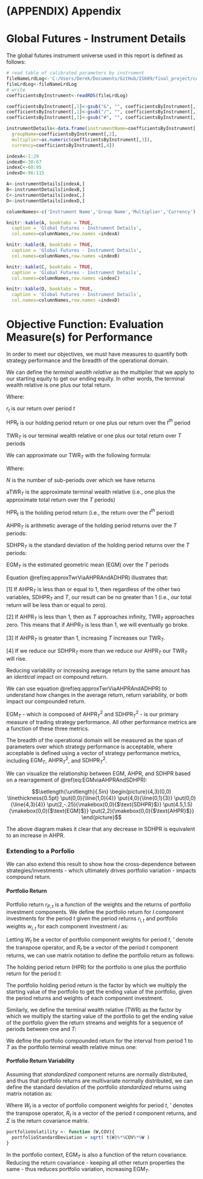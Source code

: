 # (APPENDIX) Appendix {-}

# Global Futures - Instrument Details {#appendix-instrument-details}

The global futures instrument universe used in this report is defined as follows:

```r
# read table of calibrated parameters by instrument
fileNameLrdLog<-'C:/Users/Derek/Documents/GitHub/IS609/final_project/coefficientsByInstrumentLog.rds'
fileLrdLog<-fileNameLrdLog
# write
coefficientsByInstrument<-readRDS(fileLrdLog)

coefficientsByInstrument[,1]<-gsub("&", "", coefficientsByInstrument[,1])
coefficientsByInstrument[,1]<-gsub("/", "", coefficientsByInstrument[,1])
coefficientsByInstrument[,1]<-gsub("#", "", coefficientsByInstrument[,1])

instrumentDetails<-data.frame(instrumentName=coefficientsByInstrument[,1],
  groupName=coefficientsByInstrument[,2],
  multiplier=as.numeric(coefficientsByInstrument[,3]),
  currency=coefficientsByInstrument[,4])

indexA<-1:29
indexB<-30:67
indexC<-68:95
indexD<-96:115

A<-instrumentDetails[indexA,]
B<-instrumentDetails[indexB,]
C<-instrumentDetails[indexC,]
D<-instrumentDetails[indexD,]

columnNames<-c('Instrument Name','Group Name','Multiplier','Currency')

```


```r
knitr::kable(A, booktabs = TRUE,
  caption = 'Global Futures - Instrument Details',
  col.names=columnNames,row.names =indexA)

```

```r
knitr::kable(B, booktabs = TRUE,
  caption = 'Global Futures - Instrument Details',
  col.names=columnNames,row.names =indexB)

```

```r
knitr::kable(C, booktabs = TRUE,
  caption = 'Global Futures - Instrument Details',
  col.names=columnNames,row.names =indexC)

```

```r
knitr::kable(D, booktabs = TRUE,
  caption = 'Global Futures - Instrument Details',
  col.names=columnNames,row.names =indexD)
```

# Objective Function: Evaluation Measure(s) for Performance {#appendix-objective-function}

In order to meet our objectives, we must have measures to quantify both strategy performance and the breadth of the operational domain.

We can define the *terminal wealth relative* as the multiplier that we apply to our starting equity to get our ending equity. In other words, the terminal wealth relative is one plus our total return.

\begin{equation} 
  \text{TWR}_{T} = \prod_{t=1}^{T} \left( 1+ r_{t} \right) = \prod_{t=1}^{T} \left( \text{HPR}_{t} \right)
  (\#eq:twrViaHPR)
\end{equation}

Where:

$r_{t}$ is our return over period $t$

$\text{HPR}_{t}$ is our holding period return or one plus our return over the $t^{th}$ period

$\text{TWR}_{T}$ is our terminal wealth relative or one plus our total return over $T$ periods

We can approximate our $\text{TWR}_{T}$ with the following formula:

\begin{equation}
  \text{aTWR}_{T} = \left(\sqrt{(\text{AHPR}_{T}^{2}-\text{SDHPR}_{T}^{2})}\right)^{T}=\text{EGM}^{T}
  (\#eq:approxTwrViaAHPRAndADHPR)
\end{equation}

Where:

$N$ is the number of sub-periods over which we have returns

$\text{aTWR}_{T}$ is the approximate terminal wealth relative (i.e., one plus the approximate total return over the $T$ periods)

$\text{HPR}_{t}$ is the holding period return (i.e., the return over the $t^{th}$ period)

$\text{AHPR}_{T}$ is arithmetic average of the holding period returns over the $T$ periods:

\begin{equation}
  \text{AHPR}_{T} = \frac{1}{T} \sum_{t=1}^{T} \left( \text{HPR}_{t} \right)
  (\#eq:AHPR)
\end{equation}

$\text{SDHPR}_{T}$ is the standard deviation of the holding period returns over the $T$ periods:

\begin{equation}
  \text{SDHPR}_{T} = \frac{1}{T-1} \sum_{t=1}^{T} \left( \text{AHPR}_{T}-\text{HPR}_{t} \right)^{2}
  (\#eq:SDHPR)
\end{equation}

$\text{EGM}_{T}$ is the estimated geometric mean (EGM) over the $T$ periods

\begin{equation}
  \text{EGM}_{T} = \sqrt{\left(\text{AHPR}_{T}^{2}-\text{SDHPR}_{T}^{2}\right)}
  (\#eq:EGMviaAHPRAndSDHPR)
\end{equation}

Equation \@ref(eq:approxTwrViaAHPRAndADHPR) illustrates that:

[1] If $\text{AHPR}_{T}$ is less than or equal to 1, then regardless of the other two variables, $\text{SDHPR}_{T}$ and $T$, our result can be no greater than 1 (i.e., our total return will be less than or equal to zero).

[2] If $\text{AHPR}_{T}$ is less than 1, then as $T$ approaches infinity, $\text{TWR}_{T}$ approaches zero. This means that if $\text{AHPR}_{T}$ is less than 1, we will eventually go broke.

[3] If $\text{AHPR}_{T}$ is greater than 1, increasing $T$ increases our $\text{TWR}_{T}$.

[4] If we reduce our $\text{SDHPR}_{T}$ more than we reduce our $\text{AHPR}_{T}$ our $\text{TWR}_{T}$ will rise.

Reducing variability or increasing average return by the same amount has an *identical* impact on compound return.

We can use equation \@ref(eq:approxTwrViaAHPRAndADHPR) to understand how changes in the average return, return variability, or both impact our compounded return.

$\text{EGM}_{T}$ - which is composed of $\text{AHPR}_{T}^{2}$ and $\text{SDHPR}_{T}^{2}$ - is our primary measure of trading strategy performance. All other performance metrics are a function of these three metrics.

The breadth of the operational domain will be measured as the span of parameters over which strategy performance is acceptable, where acceptable is defined using a vector of strategy performance metrics, including $\text{EGM}_{T}$, $\text{AHPR}_{T}^{2}$, and $\text{SDHPR}_{T}^{2}$.

We can visualize the relationship between $\text{EGM}$, $\text{AHPR}$, and $\text{SDHPR}$ based on a rearragement of \@ref(eq:EGMviaAHPRAndSDHPR):

$$\setlength{\unitlength}{.5in} 
\begin{picture}(4,3)(0,0) 
  \linethickness{0.5pt} 
  \put(0,0){\line(1,0){4}} 
  \put(4,0){\line(0,1){3}} 
  \put(0,0){\line(4,3){4}} 
  \put(2,-.25){\makebox(0,0){$\text{SDHPR}$}} 
  \put(4.5,1.5){\makebox(0,0){$\text{EGM}$}} 
  \put(2,2){\makebox(0,0){$\text{AHPR}$}} 
\end{picture}$$

\begin{equation}
   \text{AHPR}_{T}^{2}=\text{EGM}_{T}^{2}+\text{SDHPR}_{T}^{2}
  (\#eq:pythagorem)
\end{equation}

The above diagram makes it clear that any decrease in $\text{SDHPR}$ is equivalent to an increase in $\text{AHPR}$.

###  Extending to a Porfolio

We can also extend this result to show how the cross-dependence between strategies/investments - which ultimately drives portfolio variation - impacts compound return.

#### Portfolio Return

Portfolio return $r_{P,t}$ is a function of the weights and the returns of portfolio investment components. We define the portfolio return for $I$ component investments for the period $t$ given the period returns $r_{i,t}$ and portfolio weights $w_{i,t}$ for each component investment $i$ as:

\begin{equation}
  r_{P,t}=\sum_{i=1}^{I}\left(r_{i,t}w_{i,t}\right)
  (\#eq:portfolioReturn)
\end{equation}

Letting $W_{t}$ be a vector of portfolio component weights for period $t$, ' denote the transpose operator, and $R_{t}$ be a vector of the period $t$ component returns, we can use matrix notation to define the portfolio return as follows:

\begin{equation}
  r_{P,t}=W'R
  (\#eq:portfolioReturnCrossProduct)
\end{equation}

The holding period return (HPR) for the portfolio is one plus the portfolio return for the period $t$:

\begin{equation}
  \text{HPR}_{P,t}=1+\sum_{i=1}^{I}\left(r_{i,t}w_{i,t}\right)=1+r_{P,t}
  (\#eq:portfolioHPR)
\end{equation}

The portfolio holding period return is the factor by which we multiply the starting value of the portfolio to get the ending value of the portfolio, given the period returns and weights of each component investment.

Similarly, we define the terminal wealth relative (TWR) as the factor by which we multiply the starting value of the portfolio to get the ending value of the portfolio given the return streams and weights for a sequence of periods between one and $T$:

\begin{equation}
\text{TWR}_{P,T}=\prod_{1=t}^{T}\left(1+\left(\sum_{i=1}^{I}\left(r_{i,t}w_{i,t}\right)\right)\right)=\prod_{t=1}^{T}\text{HPR}_{P,t}
  (\#eq:portfolioTWR)
\end{equation}

We define the portfolio compounded return for the interval from period 1 to $T$ as the portfolio terminal wealth relative minus one:

\begin{equation}
  r_{P,T}=\left(\prod_{1=t}^{T}\left(1+\left(\sum_{i=1}^{I}\left(r_{i,t}w_{i,t}\right)\right)\right)\right)-1=\left(\prod_{1=t}^{T}\left(1+r_{P,t}\right)\right)-1=\left(\prod_{1=t}^{T}\text{HPR}_{P,t}\right)-1=\text{TWR}_{P,T}-1
  (\#eq:portfolioCompoundReturn)
\end{equation}

#### Portfolio Return Variability
Assuming that *standardized* component returns are normally distributed, and thus that portfolio returns are multivariate normally distributed, we can define the standard deviation of the portfolio *standardized* returns using matrix notation as:

\begin{equation}
  \sigma_{P,T}=\sqrt{Var\left( {W_{t}}' R_{t} \right)}=\sqrt{{W_{t}}'\Sigma W_{t}}
  (\#eq:portfolioVolatility)
\end{equation}

Where $W_{t}$ is a vector of portfolio component weights for period $t$, ' denotes the transpose operator, $R_{t}$ is a vector of the period $t$ component returns, and $\Sigma$ is the return covariance matrix.

```r
portfolioVolatility <- function (W,COV){
  portfolioStandardDeviation = sqrt( t(W)%*%COV%*%W )  
}
```

In the portfolio context, $\text{EGM}_{T}$ is also a function of the return covariance. Reducing the return covariance - keeping all other return properties the same - thus reduces portfolio variation, increasing $\text{EGM}_{T}$.


